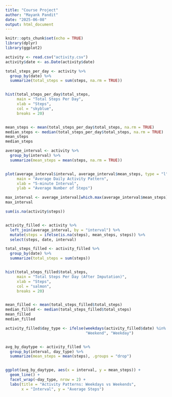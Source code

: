 ```yaml
---
title: "Course Project"
author: "Mayank Pandit"
date: "2025-06-08"
output: html_document
---
```


```r
knitr::opts_chunk$set(echo = TRUE)
library(dplyr)
library(ggplot2)
```

```r

activity <- read.csv("activity.csv")
activity$date <- as.Date(activity$date)
```

```r

total_steps_per_day <- activity %>%
  group_by(date) %>%
  summarize(total_steps = sum(steps, na.rm = TRUE))


hist(total_steps_per_day$total_steps,
     main = "Total Steps Per Day",
     xlab = "Steps",
     col = "skyblue",
     breaks = 20)


mean_steps <- mean(total_steps_per_day$total_steps, na.rm = TRUE)
median_steps <- median(total_steps_per_day$total_steps, na.rm = TRUE)
mean_steps
median_steps
```

```r

average_interval <- activity %>%
  group_by(interval) %>%
  summarize(mean_steps = mean(steps, na.rm = TRUE))


plot(average_interval$interval, average_interval$mean_steps, type = "l",
     main = "Average Daily Activity Pattern",
     xlab = "5-minute Interval",
     ylab = "Average Number of Steps")
```

```r

max_interval <- average_interval[which.max(average_interval$mean_steps), ]
max_interval
```

```r

sum(is.na(activity$steps))


activity_filled <- activity %>%
  left_join(average_interval, by = "interval") %>%
  mutate(steps = ifelse(is.na(steps), mean_steps, steps)) %>%
  select(steps, date, interval)
```

```r

total_steps_filled <- activity_filled %>%
  group_by(date) %>%
  summarize(total_steps = sum(steps))


hist(total_steps_filled$total_steps,
     main = "Total Steps Per Day (After Imputation)",
     xlab = "Steps",
     col = "salmon",
     breaks = 20)


mean_filled <- mean(total_steps_filled$total_steps)
median_filled <- median(total_steps_filled$total_steps)
mean_filled
median_filled
```

```r

activity_filled$day_type <- ifelse(weekdays(activity_filled$date) %in% c("Saturday", "Sunday"),
                                   "Weekend", "Weekday")


avg_by_daytype <- activity_filled %>%
  group_by(interval, day_type) %>%
  summarize(mean_steps = mean(steps), .groups = "drop")


ggplot(avg_by_daytype, aes(x = interval, y = mean_steps)) +
  geom_line() +
  facet_wrap(~day_type, nrow = 2) +
  labs(title = "Activity Patterns: Weekdays vs Weekends",
       x = "Interval", y = "Average Steps")
```


